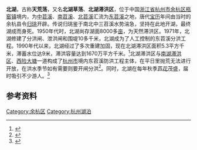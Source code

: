 '''北湖'''，古称'''天荒荡'''，又名'''北湖草荡'''、'''北湖滞洪区'''，位于中国[[浙江省|浙江省]][[杭州市|杭州市]][[余杭区|余杭区]][[瓶窑镇|瓶窑镇]]境内，为[[中苕溪|中苕溪]]、[[南苕溪|南苕溪]]、[[北苕溪|北苕溪]]汇流为[[东苕溪|东苕溪]]之地，唐代[[寶曆_(唐朝)|宝历]]年间由当时的余杭县令[[归珧|归珧]]开辟。传说归珧鉴于南北中三苕溪水势湍急，坚持在此地开湖，最终湖成而身死。1950年代时，北湖尚存湖面8000多[[亩|亩]]，为天然滞洪区。1971年，北湖修建了分洪闸、泄洪闸和围堤10多千米，北湖成为了人工控制的东苕溪分洪工程。1990年代以来，北湖经过了多次重建加固，现在北湖滞洪区面积5.3平方千米，滞蓄水位达9米，滞洪容量达到1670万平方千米。<ref>{{Cite book|chapter=|url=http://worldcat.org/oclc/885885328|publisher=杭州出版社|date=2012|isbn=978-7-80758-587-9|oclc=885885328|last=马时雍.|title=杭州的水|first=|year=|location=|pages=}}</ref>{{Rp|133}}北湖滞洪区与[[南湖滞洪区|南湖滞洪区]]、[[西险大塘|西险大塘]]一道构成了[[杭州市|杭州市]]境内东苕溪防洪工程主体，在平日里抛荒无法进行开放，在洪水季节如有需要则要开闸分洪<ref>{{Cite web|title=西险大塘北湖分洪闸开闸泄洪 5.3平方公里的北湖草荡成泽国-浙江新闻-浙江在线|url=http://zjnews.zjol.com.cn/zjnews/hznews/201907/t20190714_10584032.shtml|accessdate=2020-08-13|work=zjnews.zjol.com.cn}}</ref>。同时，北湖在每年秋季[[芦苇|芦花]]茂盛，届时吸引不少游人。<ref>{{Cite web|title=打卡最美摄影地：余杭北湖草荡 万亩芦花飞扬似雪|url=https://k.sina.cn/article_1718259005_m666a8d3d03300m9zy.html?from=news&subch=onews|accessdate=2020-08-13|date=2019-11-13|last=浙江之声|work=k.sina.cn}}</ref>

== 参考资料 ==
{{Reflist}}{{杭州城市水系}}
[[Category:余杭区|Category:余杭区]]
[[Category:杭州湖泊|Category:杭州湖泊]]